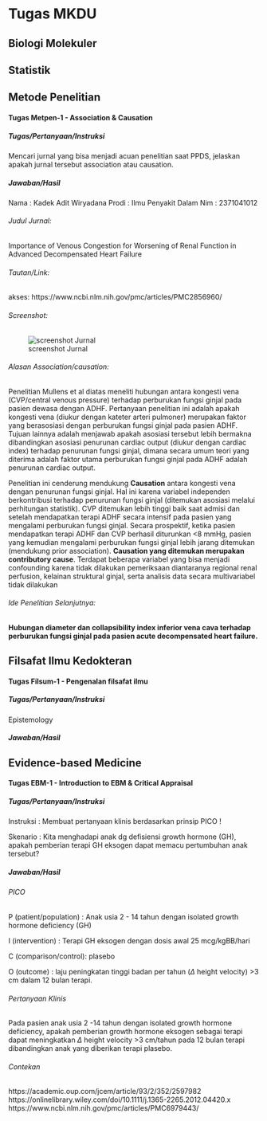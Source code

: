 # Tugas MKDU

## Biologi Molekuler

## Statistik

## Metode Penelitian

#### Tugas Metpen-1 - Association & Causation

##### Tugas/Pertanyaan/Instruksi

Mencari jurnal yang bisa menjadi acuan penelitian saat PPDS, jelaskan apakah jurnal tersebut association atau causation.

##### Jawaban/Hasil

Nama : Kadek Adit Wiryadana Prodi : Ilmu Penyakit Dalam Nim : 2371041012

###### Judul Jurnal:

Importance of Venous Congestion for Worsening of Renal Function in Advanced Decompensated Heart Failure

###### Tautan/Link:

akses: https://www.ncbi.nlm.nih.gov/pmc/articles/PMC2856960/

###### Screenshot:

![screenshot Jurnal](ss_jurnal_metpen1.png)

###### Alasan Association/causation:

Penelitian Mullens et al diatas meneliti hubungan antara kongesti vena (CVP/central venous pressure) terhadap perburukan fungsi ginjal pada pasien dewasa dengan ADHF. Pertanyaan penelitian ini adalah apakah kongesti vena (diukur dengan kateter arteri pulmoner) merupakan faktor yang berasosiasi dengan perburukan fungsi ginjal pada pasien ADHF. Tujuan lainnya adalah menjawab apakah asosiasi tersebut lebih bermakna dibandingkan asosiasi penurunan cardiac output (diukur dengan cardiac index) terhadap penurunan fungsi ginjal, dimana secara umum teori yang diterima adalah faktor utama perburukan fungsi ginjal pada ADHF adalah penurunan cardiac output.

Penelitian ini cenderung mendukung **Causation** antara kongesti vena dengan penurunan fungsi ginjal. Hal ini karena variabel independen berkontribusi terhadap penurunan fungsi ginjal (ditemukan asosiasi melalui perhitungan statistik). CVP ditemukan lebih tinggi baik saat admisi dan setelah mendapatkan terapi ADHF secara intensif pada pasien yang mengalami perburukan fungsi ginjal. Secara prospektif, ketika pasien mendapatkan terapi ADHF dan CVP berhasil diturunkan \<8 mmHg, pasien yang kemudian mengalami perburukan fungsi ginjal lebih jarang ditemukan (mendukung prior association). **Causation yang ditemukan merupakan contributory cause**. Terdapat beberapa variabel yang bisa menjadi confounding karena tidak dilakukan pemeriksaan diantaranya regional renal perfusion, kelainan struktural ginjal, serta analisis data secara multivariabel tidak dilakukan

###### Ide Penelitian Selanjutnya:

**Hubungan diameter dan collapsibility index inferior vena cava terhadap perburukan fungsi ginjal pada pasien acute decompensated heart failure.**

## Filsafat Ilmu Kedokteran

#### Tugas Filsum-1 - Pengenalan filsafat ilmu

##### Tugas/Pertanyaan/Instruksi

Epistemology

##### Jawaban/Hasil

## Evidence-based Medicine

#### Tugas EBM-1 - Introduction to EBM & Critical Appraisal

##### Tugas/Pertanyaan/Instruksi

Instruksi : Membuat pertanyaan klinis berdasarkan prinsip PICO !

Skenario : Kita menghadapi anak dg defisiensi growth hormone (GH), apakah pemberian terapi GH eksogen dapat memacu pertumbuhan anak tersebut?

##### Jawaban/Hasil

###### PICO

P (patient/population) : Anak usia 2 - 14 tahun dengan isolated growth hormone deficiency (GH)

I (intervention) : Terapi GH eksogen dengan dosis awal 25 mcg/kgBB/hari

C (comparison/control): plasebo

O (outcome) : laju peningkatan tinggi badan per tahun ($\Delta$ height velocity) \>3 cm dalam 12 bulan terapi.

###### Pertanyaan Klinis

Pada pasien anak usia 2 -14 tahun dengan isolated growth hormone deficiency, apakah pemberian growth hormone eksogen sebagai terapi dapat meningkatkan $\Delta$ height velocity \>3 cm/tahun pada 12 bulan terapi dibandingkan anak yang diberikan terapi plasebo.

###### Contekan

https://academic.oup.com/jcem/article/93/2/352/2597982 https://onlinelibrary.wiley.com/doi/10.1111/j.1365-2265.2012.04420.x https://www.ncbi.nlm.nih.gov/pmc/articles/PMC6979443/
